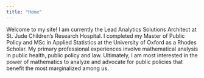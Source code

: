 ```yaml
---
title: "Home"
---
```


Welcome to my site! I am currently the Lead Analytics Solutions Architect at St. Jude Children’s Research Hospital. I completed my Master of Public Policy and MSc in Applied Statistics at the University of Oxford as a Rhodes Scholar. My primary professional experiences involve mathematical analysis in public health, public policy and law. Ultimately, I am most interested in the power of mathematics to analyze and advocate for public policies that benefit the most marginalized among us.
